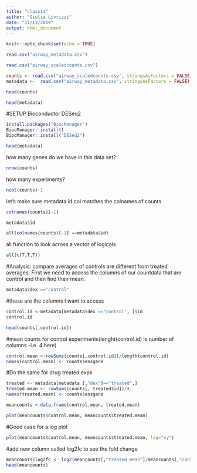 ```yaml
---
title: "class14"
author: "Giulia Livrizzi"
date: "11/13/2019"
output: html_document
---
```


```r
knitr::opts_chunk$set(echo = TRUE)
```

```r
read.csv("airway_metadata.csv")
```

```r
read.csv("airway_scaledcounts.csv")
```

```r
counts <- read.csv("airway_scaledcounts.csv", stringsAsFactors = FALSE)
metadata <-  read.csv("airway_metadata.csv", stringsAsFactors = FALSE)
```

```r
head(counts)
```

```r
head(metadata)
```
#SETUP Bioconductor DESeq2
```r
install.packages("BiocManager")
BiocManager::install()
BiocManager::install("DESeq2")
```
```r
head(metadata)
```
how many genes do we have in this data set?

```r
nrow(counts)
```
how many experiments?
```r
ncol(counts)-1
```
let's make sure metadata id col matches the colnames of counts
```r
colnames(counts)[-1]
```
```r
metadata$id
```

```r
all(colnames(counts)[-1] ==metadata$id)
```
all function to look across a vector of logicals
```r
all(c(T,T,T))
```
#Analysis: compare averages of controls are different from treated averages. First we need to access the columns of our countdata that are control and then find their mean.
```r
metadata$dex =="control"
```
#these are the columns I want to access
```r
control.id <-metadata[metadata$dex =="control", ]$id
control.id
```

```r
head(counts[,control.id])
```
#mean counts for control experiments(lenght(control.id) is number of columns -i.e. 4 here)
```r
control.mean <-rowSums(counts[,control.id])/length(control.id)
names(control.mean) <- counts$ensgene
```
#Do the same for drug treated exps
```r
treated <- metadata[metadata [,"dex"]=="treated",]
treated.mean <- rowSums(counts[, treated$id])/4
names(treated.mean) <- counts$ensgene
```
```r
meancounts <-data.frame(control.mean, treated.mean)
```
```r
plot(meancounts$control.mean, meancounts$treated.mean)
```
#Good case for a log plot
```r
plot(meancounts$control.mean, meancounts$treated.mean, log="xy")
```
#add new column called log2fc to see the fold change
```r
meancounts$log2fc <- log2(meancounts[,"treated.mean"]/meancounts[,"control.mean"])
head(meancounts)
```



